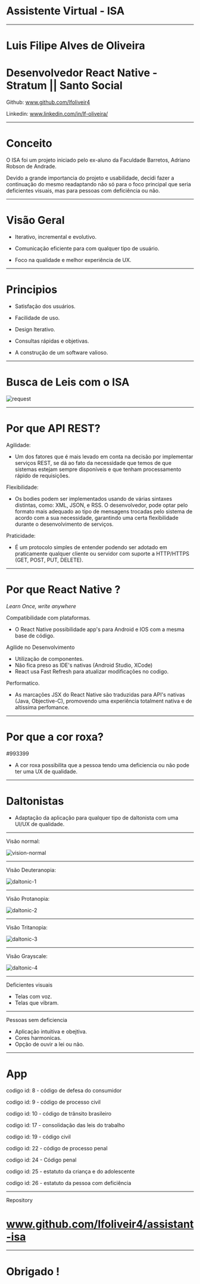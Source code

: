 

# Assistente Virtual - ISA 


---


# Luis Filipe Alves de Oliveira

# Desenvolvedor React Native - Stratum || Santo Social

 Github: www.github.com/lfoliveir4

 Linkedin: www.linkedin.com/in/lf-oliveira/


---

# Conceito

O ISA foi um projeto iniciado pelo ex-aluno da Faculdade Barretos, Adriano Robson de Andrade. 

Devido a grande importancia do projeto e usabilidade, decidi fazer a continuação do mesmo readaptando não só para o foco principal que seria deficientes visuais, mas para pessoas com deficiência ou não. 

---

# Visão Geral

- Iterativo, incremental e evolutivo.

- Comunicação eficiente para com qualquer tipo de usuário.

- Foco na qualidade e melhor experiência de UX. 

---

# Principios 

- Satisfação dos usuários. 

- Facilidade de uso.

- Design Iterativo. 

- Consultas rápidas e objetivas. 

- A construção de um software valioso. 

---

# Busca de Leis com o ISA


![request](request.png)

---

# Por que API REST?

Agilidade: 
- Um dos fatores que é mais levado em conta na decisão por implementar serviços REST, se dá ao fato da necessidade que temos de que sistemas estejam sempre disponíveis e que tenham processamento rápido de requisições.

Flexibilidade: 
- Os bodies podem ser implementados usando de várias sintaxes distintas, como:  XML, JSON, e RSS. O desenvolvedor, pode optar pelo formato mais adequado ao tipo de mensagens trocadas pelo sistema de acordo com a sua necessidade, garantindo uma certa flexibilidade durante o desenvolvimento de serviços.

Praticidade: 
- É um protocolo simples de entender podendo ser adotado em praticamente qualquer cliente ou servidor com suporte a HTTP/HTTPS (GET, POST, PUT, DELETE).

---


# Por que React Native  ?

*Learn Once, write anywhere*

Compatibilidade com plataformas.
- O React Native possibilidade app's para Android e IOS com a mesma base de código.

Agilide no Desenvolvimento
- Utilização de componentes.
- Não fica preso as IDE's nativas (Android Studio, XCode)
- React usa Fast Refresh para atualizar modificações no codigo.


Performatico.
- As marcações JSX do React Native são traduzidas para API's nativas (Java, Objective-C), promovendo uma experiência totalment nativa e de altissima perfomance.   

---

# Por que a cor roxa?

#993399

- A cor roxa possibilita que a pessoa tendo uma deficiencia ou não pode ter uma UX de qualidade.

---

# Daltonistas

- Adaptação da aplicação para qualquer tipo de daltonista com uma UI/UX de qualidade.


---



Visão normal:

![vision-normal](vision-normal.png)


---



Visão Deuteranopia:

![daltonic-1](daltonic-1.png)

---


Visão Protanopia:

![daltonic-2](daltonic-2.png)

---


Visão Tritanopia:

![daltonic-3](daltonic-3.png)

---


Visão Grayscale:

![daltonic-4](daltonic-4.png)


---

Deficientes visuais

- Telas com voz. 
- Telas que vibram.

---

Pessoas sem deficiencia

- Aplicação intuitiva e obejtiva.
- Cores harmonicas.
- Opção de ouvir a lei ou não.


---


# App

codigo id: 8 - código de defesa do consumidor


codigo id: 9 - código de processo civil

codigo id: 10 - código de trânsito brasileiro
  

codigo id: 17 - consolidação das leis do trabalho

codigo id: 19 - código civil
 
 
codigo id: 22 - código de processo penal

codigo id: 24 - Código penal

codigo id: 25 - estatuto da criança e do adolescente

codigo id: 26 - estatuto da pessoa com deficiência


---

Repository

# www.github.com/lfoliveir4/assistant-isa

---


# Obrigado !



